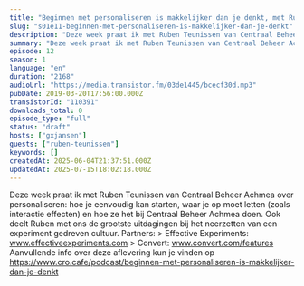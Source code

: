 ```yaml
---
title: "Beginnen met personaliseren is makkelijker dan je denkt, met Ruben Teunissen (Centraal Beheer)"
slug: "s01e11-beginnen-met-personaliseren-is-makkelijker-dan-je-denkt"
description: "Deze week praat ik met Ruben Teunissen van Centraal Beheer Achmea over personaliseren: hoe je eenvoudig kan starten, waar je op moet letten (zoals interactie effecten) en hoe ze het bij Centraal Beheer Achmea doen. Ook deelt Ruben met ons de grootste uitdagingen bij het neerzetten van een experiment gedreven cultuur. Partners: > Effective Experiments: www.effectiveexperiments.com > Convert: www.convert.com/features Aanvullende info over deze aflevering kun je vinden op https://www.cro.cafe/podcast/beginnen-met-personaliseren-is-makkelijker-dan-je-denkt"
summary: "Deze week praat ik met Ruben Teunissen van Centraal Beheer Achmea over personaliseren: hoe je eenvoudig kan starten, waar je op moet letten (zoals interactie effecten) en hoe ze het bij Centraal Beheer Achmea doen.\r\n\r\nOok deelt Ruben met ons de grootste uitdagingen bij het neerzetten van een experiment gedreven cultuur.\r\n\r\nPartners:\r\n> Effective Experiments: www.effectiveexperiments.com\r\n> Convert: www.convert.com/features\r\n\r\nAanvullende info over deze aflevering kun je vinden op https://www.cro.cafe/podcast/beginnen-met-personaliseren-is-makkelijker-dan-je-denkt"
episode: 12
season: 1
language: "en"
duration: "2168"
audioUrl: "https://media.transistor.fm/03de1445/bcecf30d.mp3"
pubDate: 2019-03-20T17:56:00.000Z
transistorId: "110391"
downloads_total: 0
episode_type: "full"
status: "draft"
hosts: ["gxjansen"]
guests: ["ruben-teunissen"]
keywords: []
createdAt: 2025-06-04T21:37:51.000Z
updatedAt: 2025-07-15T18:02:18.000Z
---
```


Deze week praat ik met Ruben Teunissen van Centraal Beheer Achmea over personaliseren: hoe je eenvoudig kan starten, waar je op moet letten (zoals interactie effecten) en hoe ze het bij Centraal Beheer Achmea doen. Ook deelt Ruben met ons de grootste uitdagingen bij het neerzetten van een experiment gedreven cultuur. Partners: > Effective Experiments: www.effectiveexperiments.com > Convert: www.convert.com/features Aanvullende info over deze aflevering kun je vinden op https://www.cro.cafe/podcast/beginnen-met-personaliseren-is-makkelijker-dan-je-denkt
